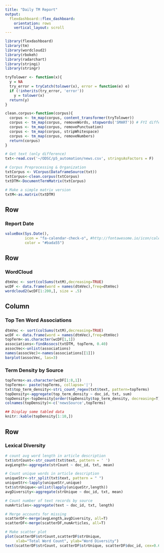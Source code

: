 ```yaml
---
title: "Daily TM Report"
output: 
  flexdashboard::flex_dashboard:
    orientation: rows
    vertical_layout: scroll
---
```


```r
library(flexdashboard)
library(tm)
library(wordcloud2)
library(rbokeh)
library(radarchart)
library(stringi)
library(stringr)

tryTolower <- function(x){
  y = NA
  try_error = tryCatch(tolower(x), error = function(e) e)
  if (!inherits(try_error, 'error'))
    y = tolower(x)
  return(y)
}

clean.corpus<-function(corpus){
  corpus <- tm_map(corpus, content_transformer(tryTolower))
  corpus <- tm_map(corpus, removeWords, stopwords('SMART')) # FYI different than training
  corpus <- tm_map(corpus, removePunctuation)
  corpus <- tm_map(corpus, stripWhitespace)
  corpus <- tm_map(corpus, removeNumbers)
  return(corpus)
}

# Get text (only difference)
txt<-read.csv('~/ODSC/p5_automation/news.csv', stringsAsFactors = F)

# Corpus Preprocessing & Organization
txtCorpus <- VCorpus(DataframeSource(txt))
txtCorpus<-clean.corpus(txtCorpus)
txtDTM<-DocumentTermMatrix(txtCorpus)

# Make a simple matrix version
txtM<-as.matrix(txtDTM)
```

Row 
-----------------------------------------------------------------------

### Report Date

```r
valueBox(Sys.Date(), 
         icon = "fa-calendar-check-o", #http://fontawesome.io/icon/calendar-check-o/
         color = "#bada55")

```

Row
-----------------------------------------------------------------------

### WordCloud

```r
dtmVec <- sort(colSums(txtM),decreasing=TRUE)
wcDF <- data.frame(word = names(dtmVec),freq=dtmVec)
wordcloud2(wcDF[1:200,], size = .5)
```

Column 
-----------------------------------------------------------------------

### Top Ten Word Associations

```r
dtmVec <- sort(colSums(txtM),decreasing=TRUE)
wcDF <- data.frame(word = names(dtmVec),freq=dtmVec)
topTerm<-as.character(wcDF[1,1])
associations<-findAssocs(txtDTM, topTerm, 0.40)
assocVec<-unlist(associations)
names(assocVec)<-names(associations[[1]])
barplot(assocVec, las=3) 
```

### Term Density by Source

```r
topTerms<-as.character(wcDF[1:8,1])
topTerms<- paste(topTerms, collapse='|')
txt$top_term_density<-stri_count_regex(txt$text, pattern=topTerms)
topDensity<-aggregate(top_term_density ~ doc_id, txt, sum)
topDensity<-topDensity[order(topDensity$top_term_density, decreasing=T),]
colnames(topDensity)<-c('newsSource',topTerms)

## Display some tabled data
knitr::kable(topDensity[1:10,])
```

Row 
-----------------------------------------------------------------------

### Lexical Diversity

```r
# count avg word length in article description
txt$strCount<-str_count(txt$text, pattern = ' ')
avgLength<-aggregate(strCount ~ doc_id, txt, mean)

# Count unique words in article description 
uniqueStr<-str_split(txt$text, pattern = " ")
uniqueStr<-lapply(uniqueStr,unique)
txt$strUnique<-unlist(lapply(uniqueStr,length))
avgDiversity<-aggregate(strUnique ~ doc_id, txt, mean)

# Count number of text records by source
numArticles<-aggregate(text ~ doc_id, txt, length)

# Merge accounts for missing
scatterDF<-merge(avgLength,avgDiversity, all=T)
scatterDF<-merge(scatterDF,numArticles, all=T)

# Make scatter plot
plot(scatterDF$strCount,scatterDF$strUnique,
     xlab="Total Word Count", ylab="Word Diversity")
text(scatterDF$strCount, scatterDF$strUnique, scatterDF$doc_id, cex=0.6, pos=4, col="red")
 
```